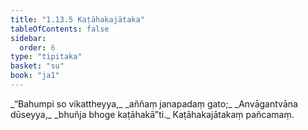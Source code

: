 ```yaml
---
title: "1.13.5 Kaṭāhakajātaka"
tableOfContents: false
sidebar:
  order: 6
type: "tipitaka"
basket: "su"
book: "ja1"
---
```



<DynamicBreadcrumb />

<Division number="125" book="ja1">

<Paragraph number="277" type="verses" book="ja1">
_“Bahumpi so vikattheyya,_  
_aññaṃ janapadaṃ gato;_  
_Anvāgantvāna dūseyya,_  
_bhuñja bhoge kaṭāhakā”ti._  


</Paragraph>
</Division>

<Paragraph number="278" type="center" book="ja1">
Kaṭāhakajātakaṃ pañcamaṃ.
</Paragraph>